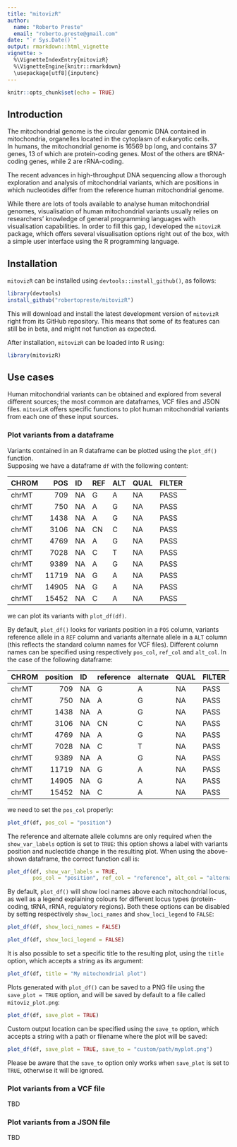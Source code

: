 ```yaml
---
title: "mitovizR"
author: 
  name: "Roberto Preste" 
  email: "roberto.preste@gmail.com"
date: "`r Sys.Date()`"
output: rmarkdown::html_vignette
vignette: >
  %\VignetteIndexEntry{mitovizR}
  %\VignetteEngine{knitr::rmarkdown}
  \usepackage[utf8]{inputenc}
---
```


```r
knitr::opts_chunk$set(echo = TRUE)
```

## Introduction  

The mitochondrial genome is the circular genomic DNA contained in mitochondria, organelles located in the cytoplasm of eukaryotic cells.  
In humans, the mitochondrial genome is 16569 bp long, and contains 37 genes, 13 of which are protein-coding genes. Most of the others are tRNA-coding genes, while 2 are rRNA-coding.  

The recent advances in high-throughput DNA sequencing allow a thorough exploration and analysis of mitochondrial variants, which are positions in which nucleotides differ from the reference human mitochondrial genome.  

While there are lots of tools available to analyse human mitochondrial genomes, visualisation of human mitochondrial variants usually relies on researchers' knowledge of general programming languages with visualisation capabilities. In order to fill this gap, I developed the `mitovizR` package, which offers several visualisation options right out of the box, with a simple user interface using the R programming language.  

## Installation  

`mitovizR` can be installed using `devtools::install_github()`, as follows:  

```r
library(devtools)
install_github("robertopreste/mitovizR")
```

This will download and install the latest development version of `mitovizR` right from its GitHub repository. This means that some of its features can still be in beta, and might not function as expected.  

After installation, `mitovizR` can be loaded into R using:  

```r
library(mitovizR)
```


## Use cases  

Human mitochondrial variants can be obtained and explored from several different sources; the most common are dataframes, VCF files and JSON files. `mitovizR` offers specific functions to plot human mitochondrial variants from each one of these input sources.  

### Plot variants from a dataframe  

Variants contained in an R dataframe can be plotted using the `plot_df()` function.  
Supposing we have a dataframe `df` with the following content:  

|CHROM |   POS|ID |REF |ALT |QUAL |FILTER |
|:-----|-----:|:--|:---|:---|:----|:------|
|chrMT |   709|NA |G   |A   |NA   |PASS   |
|chrMT |   750|NA |A   |G   |NA   |PASS   |
|chrMT |  1438|NA |A   |G   |NA   |PASS   |
|chrMT |  3106|NA |CN  |C   |NA   |PASS   |
|chrMT |  4769|NA |A   |G   |NA   |PASS   |
|chrMT |  7028|NA |C   |T   |NA   |PASS   |
|chrMT |  9389|NA |A   |G   |NA   |PASS   |
|chrMT | 11719|NA |G   |A   |NA   |PASS   |
|chrMT | 14905|NA |G   |A   |NA   |PASS   |
|chrMT | 15452|NA |C   |A   |NA   |PASS   |  

we can plot its variants with `plot_df(df)`.  

By default, `plot_df()` looks for variants position in a `POS` column, variants reference allele in a `REF` column and variants alternate allele in a `ALT` column (this reflects the standard column names for VCF files). Different column names can be specified using respectively `pos_col`, `ref_col` and `alt_col`. In the case of the following dataframe:  

|CHROM |   position|ID |reference |alternate |QUAL |FILTER |
|:-----|----------:|:--|:---------|:---------|:----|:------|
|chrMT |        709|NA |G         |A         |NA   |PASS   |
|chrMT |        750|NA |A         |G         |NA   |PASS   |
|chrMT |       1438|NA |A         |G         |NA   |PASS   |
|chrMT |       3106|NA |CN        |C         |NA   |PASS   |
|chrMT |       4769|NA |A         |G         |NA   |PASS   |
|chrMT |       7028|NA |C         |T         |NA   |PASS   |
|chrMT |       9389|NA |A         |G         |NA   |PASS   |
|chrMT |      11719|NA |G         |A         |NA   |PASS   |
|chrMT |      14905|NA |G         |A         |NA   |PASS   |
|chrMT |      15452|NA |C         |A         |NA   |PASS   |

we need to set the `pos_col` properly:  

```r
plot_df(df, pos_col = "position")
```

The reference and alternate allele columns are only required when the `show_var_labels` option is set to `TRUE`: this option shows a label with variants position and nucleotide change in the resulting plot. When using the above-shown dataframe, the correct function call is:  

```r
plot_df(df, show_var_labels = TRUE, 
        pos_col = "position", ref_col = "reference", alt_col = "alternate")
```

By default, `plot_df()` will show loci names above each mitochondrial locus, as well as a legend explaining colours for different locus types (protein-coding, tRNA, rRNA, regulatory regions). Both these options can be disabled by setting respectively `show_loci_names` and `show_loci_legend` to `FALSE`:  

```r
plot_df(df, show_loci_names = FALSE)
```

```r
plot_df(df, show_loci_legend = FALSE)
```

It is also possible to set a specific title to the resulting plot, using the `title` option, which accepts a string as its argument:  

```r
plot_df(df, title = "My mitochondrial plot")
```

Plots generated with `plot_df()` can be saved to a PNG file using the `save_plot = TRUE` option, and will be saved by default to a file called `mitoviz_plot.png`:  

```r
plot_df(df, save_plot = TRUE)
```

Custom output location can be specified using the `save_to` option, which accepts a string with a path or filename where the plot will be saved:  

```r
plot_df(df, save_plot = TRUE, save_to = "custom/path/myplot.png")
```

Please be aware that the `save_to` option only works when `save_plot` is set to `TRUE`, otherwise it will be ignored.  


### Plot variants from a VCF file  

TBD  

### Plot variants from a JSON file  

TBD  





